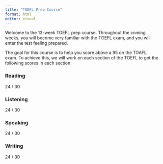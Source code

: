 ```yaml
---
title: "TOEFL Prep Course"
format: html
editor: visual
---
```


Welcome to the 13-week TOEFL prep course. Throughout the coming weeks, you will become very familiar with the TOEFL exam, and you will enter the test feeling prepared.

The goal for this course is to help you score above a 95 on the TOAFL exam. To achieve this, we will work on each section of the TOEFL to get the following scores in each section:

### Reading

24 / 30

<div class="progress">
  <div class="progress-bar bg-success" role="progressbar" style="width: 80%;" aria-valuenow="80" aria-valuemin="0" aria-valuemax="100"></div>
</div>

### Listening

24 / 30

<div class="progress">
  <div class="progress-bar bg-info" role="progressbar" style="width: 80%;" aria-valuenow="80" aria-valuemin="0" aria-valuemax="100"></div>
</div>

### Speaking

24 / 30

<div class="progress">
  <div class="progress-bar bg-warning" role="progressbar" style="width: 80%;" aria-valuenow="80" aria-valuemin="0" aria-valuemax="100"></div>
</div>

### Writing

24 / 30

<div class="progress">
  <div class="progress-bar bg-danger" role="progressbar" style="width: 80%;" aria-valuenow="80" aria-valuemin="0" aria-valuemax="100"></div>
</div>




